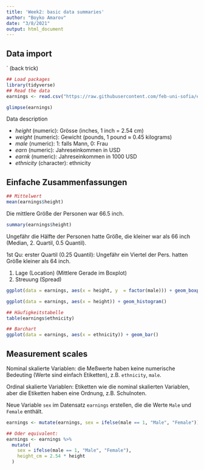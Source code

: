```yaml
---
title: 'Week2: basic data summaries'
author: "Boyko Amarov"
date: "3/8/2021"
output: html_document
---
```


## Data import

` (back trick)


```r
## Load packages
library(tidyverse)
## Read the data
earnings <- read.csv("https://raw.githubusercontent.com/feb-uni-sofia/econometrics2021/main/data/earnings.csv")
```


```r
glimpse(earnings)
```

Data description

- _height_ (numeric): Grösse (inches, 1 inch = 2.54 cm)
- _weight_ (numeric): Gewicht (pounds, 1 pound $\approx$ 0.45 kilograms)
- _male_ (numeric): 1: falls Mann, 0: Frau
- _earn_ (numeric): Jahreseinkommen in USD
- _earnk_ (numeric): Jahreseinkommen in 1000 USD
- _ethnicity_ (character): ethnicity

## Einfache Zusammenfassungen 

```r
## Mittelwert
mean(earnings$height)
```

Die mittlere Größe der Personen war 66.5 inch.

```r
summary(earnings$height)
```
Ungefähr die Hälfte der Personen hatte Größe, die kleiner war als 66 inch (Median, 2. Quartil, 0.5 Quantil). 

1st Qu: erster Quartil (0.25 Quantil): Ungefähr ein Viertel der Pers. hatten Größe kleiner als 64 inch.

1. Lage (Location) (Mittlere Gerade im Boxplot)
2. Streuung (Spread)


```r
ggplot(data = earnings, aes(x = height, y  = factor(male))) + geom_boxplot()
```
```r
ggplot(data = earnings, aes(x = height)) + geom_histogram()
```

```r
## Häufigkeitstabelle
table(earnings$ethnicity)
```
```r
## Barchart
ggplot(data = earnings, aes(x = ethnicity)) + geom_bar()
```

## Measurement scales

Nominal skalierte Variablen: die Meßwerte haben keine numerische Bedeuting (Werte sind einfach Etiketten), z.B. `ethnicity`, `male`.

Ordinal skalierte Variablen: Etiketten wie die nominal skalierten Variablen, aber die Etiketten haben eine Ordnung, z.B. Schulnoten.


Neue Variable `sex` im Datensatz `earnings` erstellen, die die Werte `Male` und `Female` enthält.

```r
earnings <- mutate(earnings, sex = ifelse(male == 1, "Male", "Female"))

## Oder equivalent:
earnings <- earnings %>%
  mutate(
    sex = ifelse(male == 1, "Male", "Female"),
    height_cm = 2.54 * height
  )
```

<!-- 1. **Nominal**:  -->
<!-- 2. **Ordinal**:  -->
<!-- 3. **Interval**: -->
<!-- 4. **Ratio**: -->
